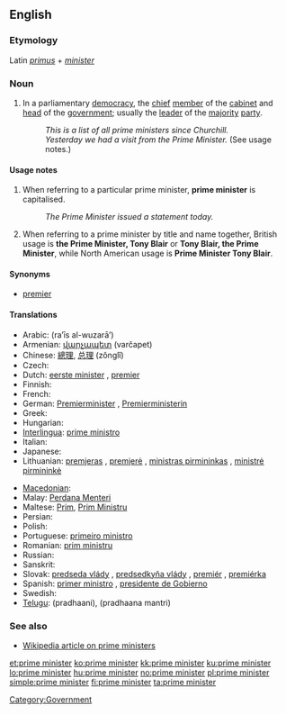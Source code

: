 ==English==

===Etymology===
Latin ''[[primus]]'' + ''[[minister]]''

===Noun===
{{en-noun|sg=[[prime]] [[minister]]}}

# In a parliamentary [[democracy]], the [[chief]] [[member]] of the [[cabinet]] and [[head]] of the [[government]]; usually the [[leader]] of the [[majority]] [[party]].
#: ''This is a list of all prime ministers since Churchill.''
#: ''Yesterday we had a visit from the Prime Minister.'' (See usage notes.)

====Usage notes====
# When referring to a particular prime minister, '''prime minister''' is capitalised.
#: ''The Prime Minister issued a statement today.''
# When referring to a prime minister by title and name together, British usage is '''the Prime Minister, Tony Blair''' or '''Tony Blair, the Prime Minister''', while North American usage is '''Prime Minister Tony Blair'''.

====Synonyms====
* [[premier]]

====Translations====
{{trans-top|in a Westminster-style democracy, the chief member of the cabinet and head of the government}}
* Arabic: {{Arab|[[رئيس الوزراء]]}} (ra’īs al-wuzarā’) {{m}}
* Armenian: [[վարչապետ]] (varčapet)
* Chinese: [[總理]], [[总理]] (zǒnglǐ)
* Czech: {{t-|cs|premiér|m}}
* Dutch: [[eerste minister]] {{m}}, [[premier#Dutch|premier]] {{m}}
* Finnish: {{t+|fi|pääministeri}}
* French: {{t+|fr|premier ministre|m}}
* German: [[Premierminister]] {{m}}, [[Premierministerin]] {{f}}
* Greek: {{t+|el|πρωθυπουργός|tr=prōthypourgós}}
* Hungarian: {{t+|hu|miniszterelnök}}
* [[Interlingua]]: [[prime ministro]]
* Italian: {{t-|it|primo ministro|m}}
* Japanese: {{t+|ja|首相|tr=[[しゅしょう]], [[shushō]]}}
* Lithuanian: [[premjeras]] {{m}}, [[premjerė]] {{f}}, [[ministras pirmininkas]] {{m}}, [[ministrė pirmininkė]] {{f}}
{{trans-mid}}
* [[Macedonian]]: {{t|mk|премиер|m|tr=premiér|xs=Macedonian}}
* Malay: [[Perdana Menteri]]
* Maltese: [[Prim]], [[Prim Ministru]]
* Persian: {{t|fa|نخست وزیر|tr=nokhost vazir|xs=Persian}}
* Polish: {{t+|pl|premier|m}}
* Portuguese: [[primeiro ministro]] {{m}}
* Romanian: [[prim ministru]]
* Russian: {{t+|ru|премьер-министр|m|tr=pr'em'jér-minístr}}
* Sanskrit: {{t|sa|प्रधानमन्त्रिन्|tr=pradhānamantrin|xs=Sanskrit}}
* Slovak: [[predseda vlády]] {{m}}, [[predsedkyňa vlády]] {{f}}, [[premiér]] {{m}}, [[premiérka]] {{f}}
* Spanish: [[primer ministro]] {{m}}, [[presidente de Gobierno]] {{m}}
* Swedish: {{t+|sv|premiärminister|c}}
* [[Telugu]]: {{t|te|ప్రధాని}} (pradhaani), {{t|te|ప్రధాన మంత్రి}} (pradhaana mantri)
{{trans-bottom}}

===See also===
* [[w:prime minister|Wikipedia article on prime ministers]]

[[Category:Government]]

[[et:prime minister]]
[[ko:prime minister]]
[[kk:prime minister]]
[[ku:prime minister]]
[[lo:prime minister]]
[[hu:prime minister]]
[[no:prime minister]]
[[pl:prime minister]]
[[simple:prime minister]]
[[fi:prime minister]]
[[ta:prime minister]]